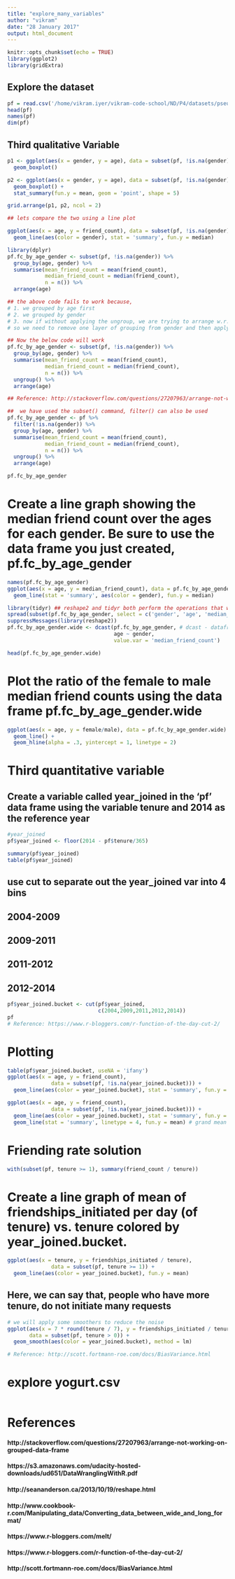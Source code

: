 ```yaml
---
title: "explore_many_variables"
author: "vikram"
date: "28 January 2017"
output: html_document
---
```


```r
knitr::opts_chunk$set(echo = TRUE)
library(ggplot2)
library(gridExtra)
```

## Explore the dataset
```r
pf = read.csv('/home/vikram.iyer/vikram-code-school/ND/P4/datasets/pseudo_facebook.tsv', sep = '\t', header = TRUE)
head(pf)
names(pf)
dim(pf)

```


## Third qualitative Variable
```r
p1 <- ggplot(aes(x = gender, y = age), data = subset(pf, !is.na(gender))) +
  geom_boxplot() 
```

```r
p2 <- ggplot(aes(x = gender, y = age), data = subset(pf, !is.na(gender))) +
  geom_boxplot() +
  stat_summary(fun.y = mean, geom = 'point', shape = 5)

grid.arrange(p1, p2, ncol = 2)
```

```r
## lets compare the two using a line plot

ggplot(aes(x = age, y = friend_count), data = subset(pf, !is.na(gender))) +
  geom_line(aes(color = gender), stat = 'summary', fun.y = median)
```

```r
library(dplyr)
pf.fc_by_age_gender <- subset(pf, !is.na(gender)) %>%
  group_by(age, gender) %>%
  summarise(mean_friend_count = mean(friend_count),
            median_friend_count = median(friend_count),
            n = n()) %>%
  arrange(age)

## the above code fails to work because,
# 1. we grouped by age first
# 2. we grouped by gender
# 3. now if without applying the ungroup, we are trying to arrange w.r.t age, but it is already grouped by gender, 
# so we need to remove one layer of grouping from gender and then apply arrange by age

## Now the below code will work
pf.fc_by_age_gender <- subset(pf, !is.na(gender)) %>%
  group_by(age, gender) %>%
  summarise(mean_friend_count = mean(friend_count),
            median_friend_count = median(friend_count),
            n = n()) %>%
  ungroup() %>%
  arrange(age)

## Reference: http://stackoverflow.com/questions/27207963/arrange-not-working-on-grouped-data-frame

##  we have used the subset() command, filter() can also be used
pf.fc_by_age_gender <- pf %>%
  filter(!is.na(gender)) %>%
  group_by(age, gender) %>%
  summarise(mean_friend_count = mean(friend_count),
            median_friend_count = median(friend_count),
            n = n()) %>%
  ungroup() %>%
  arrange(age)

pf.fc_by_age_gender
```

# Create a line graph showing the median friend count over the ages for each gender. Be sure to use the data frame you just created, pf.fc_by_age_gender
```r
names(pf.fc_by_age_gender)
ggplot(aes(x = age, y = median_friend_count), data = pf.fc_by_age_gender) +
  geom_line(stat = 'summary', aes(color = gender), fun.y = median)
```

```r
library(tidyr) ## reshape2 and tidyr both perform the operations that we desire, lets see examples of both
spread(subset(pf.fc_by_age_gender, select = c('gender', 'age', 'median_friend_count')), gender, median_friend_count)
suppressMessages(library(reshape2))
pf.fc_by_age_gender.wide <- dcast(pf.fc_by_age_gender, # dcast - dataframe, acast - array/matrix
                                  age ~ gender,
                                  value.var = 'median_friend_count')

head(pf.fc_by_age_gender.wide)
```

# Plot the ratio of the female to male median friend counts using the data frame pf.fc_by_age_gender.wide
```r
ggplot(aes(x = age, y = female/male), data = pf.fc_by_age_gender.wide) +
  geom_line() +
  geom_hline(alpha = .3, yintercept = 1, linetype = 2)
```

# Third quantitative variable
## Create a variable called year_joined in the 'pf' data frame using the variable tenure and 2014 as the reference year
```r
#year_joined 
pf$year_joined <- floor(2014 - pf$tenure/365)
```

```r
summary(pf$year_joined)
table(pf$year_joined)
```
## use cut to separate out the year_joined var into 4 bins
## 2004-2009
## 2009-2011
## 2011-2012
## 2012-2014
```r
pf$year_joined.bucket <- cut(pf$year_joined,
                             c(2004,2009,2011,2012,2014))
pf
# Reference: https://www.r-bloggers.com/r-function-of-the-day-cut-2/
```

# Plotting 
```r
table(pf$year_joined.bucket, useNA = 'ifany')
ggplot(aes(x = age, y = friend_count), 
              data = subset(pf, !is.na(year_joined.bucket))) + 
  geom_line(aes(color = year_joined.bucket), stat = 'summary', fun.y = median)
```

```r
ggplot(aes(x = age, y = friend_count), 
              data = subset(pf, !is.na(year_joined.bucket))) + 
  geom_line(aes(color = year_joined.bucket), stat = 'summary', fun.y = mean) +
  geom_line(stat = 'summary', linetype = 4, fun.y = mean) # grand mean
```

# Friending rate solution
```r
with(subset(pf, tenure >= 1), summary(friend_count / tenure))
```

# Create a line graph of mean of friendships_initiated per day (of tenure) vs. tenure colored by year_joined.bucket.
```r
ggplot(aes(x = tenure, y = friendships_initiated / tenure), 
              data = subset(pf, tenure >= 1)) + 
  geom_line(aes(color = year_joined.bucket), fun.y = mean)
```
## Here, we can say that, people who have more tenure, do not initiate many requests
```r
# we will apply some smoothers to reduce the noise
ggplot(aes(x = 7 * round(tenure / 7), y = friendships_initiated / tenure),
       data = subset(pf, tenure > 0)) +
  geom_smooth(aes(color = year_joined.bucket), method = lm)

# Reference: http://scott.fortmann-roe.com/docs/BiasVariance.html
```

# explore yogurt.csv
```r

```


# References
#### http://stackoverflow.com/questions/27207963/arrange-not-working-on-grouped-data-frame
#### https://s3.amazonaws.com/udacity-hosted-downloads/ud651/DataWranglingWithR.pdf
#### http://seananderson.ca/2013/10/19/reshape.html
#### http://www.cookbook-r.com/Manipulating_data/Converting_data_between_wide_and_long_format/
#### https://www.r-bloggers.com/melt/
#### https://www.r-bloggers.com/r-function-of-the-day-cut-2/
#### http://scott.fortmann-roe.com/docs/BiasVariance.html